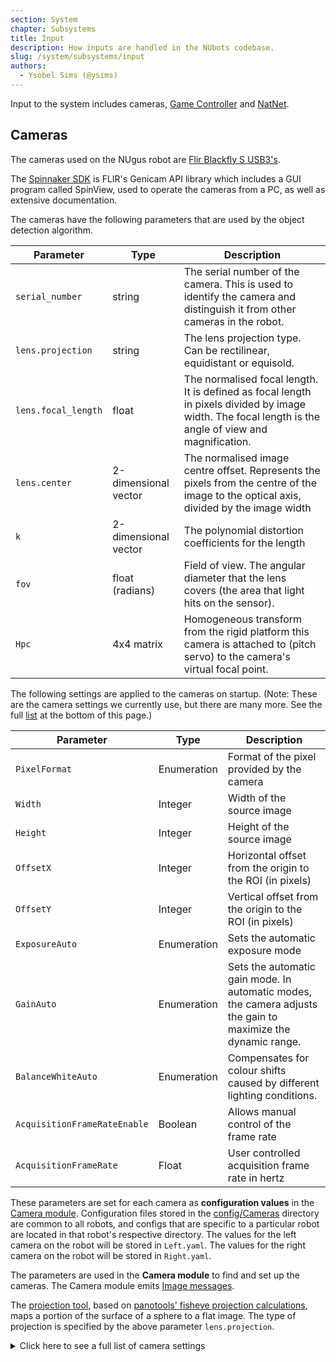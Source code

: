 ```yaml
---
section: System
chapter: Subsystems
title: Input
description: How inputs are handled in the NUbots codebase.
slug: /system/subsystems/input
authors:
  - Ysobel Sims (@ysims)
---
```


Input to the system includes cameras, [Game Controller](https://github.com/RoboCup-Humanoid-TC/GameController) and [NatNet](https://optitrack.com/products/natnet-sdk/).

## Cameras

The cameras used on the NUgus robot are [Flir Blackfly S USB3's](https://www.flir.com/support/products/blackfly-s-usb3/?vertical=machine+vision&segment=iis#Overview).

The [Spinnaker SDK](https://www.flir.com/support-center/iis/machine-vision/downloads/spinnaker-sdk-and-firmware-download/) is FLIR's Genicam API library which includes a GUI program called SpinView, used to operate the cameras from a PC, as well as extensive documentation.

The cameras have the following parameters that are used by the object detection algorithm.

| Parameter           | Type                 | Description                                                                                                                                           |
| ------------------- | -------------------- | ----------------------------------------------------------------------------------------------------------------------------------------------------- |
| `serial_number`     | string               | The serial number of the camera. This is used to identify the camera and distinguish it from other cameras in the robot.                              |
| `lens.projection`   | string               | The lens projection type. Can be rectilinear, equidistant or equisold.                                                                                |
| `lens.focal_length` | float                | The normalised focal length. It is defined as focal length in pixels divided by image width. The focal length is the angle of view and magnification. |
| `lens.center`       | 2-dimensional vector | The normalised image centre offset. Represents the pixels from the centre of the image to the optical axis, divided by the image width                |
| `k`                 | 2-dimensional vector | The polynomial distortion coefficients for the length                                                                                                 |
| `fov`               | float (radians)      | Field of view. The angular diameter that the lens covers (the area that light hits on the sensor).                                                    |
| `Hpc`               | 4x4 matrix           | Homogeneous transform from the rigid platform this camera is attached to (pitch servo) to the camera's virtual focal point.                           |

The following settings are applied to the cameras on startup. (Note: These are the camera settings we currently use, but there are many more. See the full <a href="#settings_list">list</a> at the bottom of this page.)

| Parameter           | Type                 | Description                                                                                                                                           |
| ------------------- | -------------------- | ----------------------------------------------------------------------------------------------------------------------------------------------------- |
| `PixelFormat`       | Enumeration          | Format of the pixel provided by the camera
| `Width`             | Integer              | Width of the source image
| `Height`            | Integer              | Height of the source image
| `OffsetX`           | Integer              | Horizontal offset from the origin to the ROI (in pixels)
| `OffsetY`           | Integer              | Vertical offset from the origin to the ROI (in pixels)
| `ExposureAuto`      | Enumeration          | Sets the automatic exposure mode
| `GainAuto`          | Enumeration          | Sets the automatic gain mode. In automatic modes, the camera adjusts the gain to maximize the dynamic range.
| `BalanceWhiteAuto`  | Enumeration          | Compensates for colour shifts caused by different lighting conditions.
| `AcquisitionFrameRateEnable`      | Boolean          | Allows manual control of the frame rate
| `AcquisitionFrameRate`      | Float          | User controlled acquisition frame rate in hertz

These parameters are set for each camera as **configuration values** in the [Camera module](https://github.com/NUbots/NUbots/tree/main/module/input/Camera/data/config). Configuration files stored in the [config/Cameras](https://github.com/NUbots/NUbots/tree/main/module/input/Camera/data/config/Cameras) directory are common to all robots, and configs that are specific to a particular robot are located in that robot's respective directory. The values for the left camera on the robot will be stored in `Left.yaml`. The values for the right camera on the robot will be stored in `Right.yaml`.

The parameters are used in the **Camera module** to find and set up the cameras. The Camera module emits [Image messages](https://github.com/NUbots/NUbots/tree/main/shared/message/input/Image.proto).

The [projection tool](https://github.com/NUbots/NUbots/tree/main/shared/utility/vision/projection.h), based on [panotools' fisheye projection calculations](https://wiki.panotools.org/Fisheye_Projection), maps a portion of the surface of a sphere to a flat image. The type of projection is specified by the above parameter `lens.projection`.

<details id="settings_list">

  <summary>Click here to see a full list of camera settings</summary>


  **This file is a print out directly from the cameras using the [arv-tool-0.8](https://github.com/AravisProject/aravis) command line utility.**

  ```json
Point Grey Research-1E100115138C-0115138C (USB3)
Category    : 'Root'
    Category    : 'AcquisitionControl'
        Enumeration  : [RW] 'AcquisitionMode'
            EnumEntry   : 'MultiFrame'
            EnumEntry   : 'SingleFrame'
            EnumEntry   : 'Continuous'
        Command      : [WO] 'AcquisitionStart'
        Command      : [WO] 'AcquisitionStop'
        Integer      : [RW] 'AcquisitionFrameCount'
        Integer      : [RW] 'AcquisitionBurstFrameCount'
        Enumeration  : [RW] 'ExposureMode'
            EnumEntry   : 'TriggerWidth'
            EnumEntry   : 'Timed'
        Float        : [RW] 'ExposureTime'
        Enumeration  : [RW] 'ExposureAuto'
            EnumEntry   : 'Continuous'
            EnumEntry   : 'Once'
            EnumEntry   : 'Off'
        Float        : [RW] 'AcquisitionFrameRate'
        Float        : [RO] 'AcquisitionResultingFrameRate'
        Boolean      : [RW] 'AcquisitionFrameRateEnable'
        Float        : [RW] 'AcquisitionLineRate'
        Enumeration  : [RW] 'TriggerSelector'
              * TriggerMode
              * TriggerSoftware
              * TriggerSource
              * TriggerActivation
              * TriggerOverlap
              * TriggerDelay
            EnumEntry   : 'FrameBurstStart'
            EnumEntry   : 'FrameStart'
            EnumEntry   : 'AcquisitionStart'
        Enumeration  : [RW] 'TriggerMode'
            EnumEntry   : 'On'
            EnumEntry   : 'Off'
        Command      : [WO] 'TriggerSoftware'
        Enumeration  : [RW] 'TriggerSource'
            EnumEntry   : 'LogicBlock1'
            EnumEntry   : 'LogicBlock0'
            EnumEntry   : 'Counter1End'
            EnumEntry   : 'Counter0End'
            EnumEntry   : 'Counter1Start'
            EnumEntry   : 'Counter0Start'
            EnumEntry   : 'UserOutput3'
            EnumEntry   : 'UserOutput2'
            EnumEntry   : 'UserOutput1'
            EnumEntry   : 'UserOutput0'
            EnumEntry   : 'Line3'
            EnumEntry   : 'Line2'
            EnumEntry   : 'Line0'
            EnumEntry   : 'Software'
        Enumeration : 'TriggerActivation' (Not available)
            EnumEntry   : 'AnyEdge'
            EnumEntry   : 'RisingEdge'
            EnumEntry   : 'FallingEdge'
            EnumEntry   : 'LevelHigh'
            EnumEntry   : 'LevelLow'
        Enumeration  : [RW] 'TriggerOverlap'
            EnumEntry   : 'ReadOut'
            EnumEntry   : 'Off'
        Float        : [RW] 'TriggerDelay'
        Enumeration  : [RW] 'SensorShutterMode'
            EnumEntry   : 'Global'
    Category    : 'AnalogControl'
        Enumeration  : [RW] 'GainSelector'
              * GainRaw
              * Gain
            EnumEntry   : 'All'
        Float        : [RW] 'Gain'
        Enumeration  : [RW] 'GainAuto'
            EnumEntry   : 'Continuous'
            EnumEntry   : 'Once'
            EnumEntry   : 'Off'
        Enumeration  : [RW] 'BlackLevelSelector'
              * BlackLevelRaw
              * BlackLevel
            EnumEntry   : 'Digital'
            EnumEntry   : 'Analog'
            EnumEntry   : 'All'
        Float        : [RW] 'BlackLevel'
        Enumeration  : [RW] 'BalanceRatioSelector'
              * BalanceRatio
            EnumEntry   : 'Blue'
            EnumEntry   : 'Red'
        Float        : [RW] 'BalanceRatio'
        Enumeration  : [RW] 'BalanceWhiteAuto'
            EnumEntry   : 'Continuous'
            EnumEntry   : 'Once'
            EnumEntry   : 'Off'
        Float        : [RW] 'Gamma'
        Boolean      : [RW] 'GammaEnable'
        Boolean     : 'SharpeningEnable' (Not available)
        Boolean     : 'SharpeningAuto' (Not available)
        Float       : 'Sharpening' (Not available)
        Float       : 'SharpeningThreshold' (Not available)
    Category    : 'ImageFormatControl'
        Integer      : [RO] 'SensorWidth'
        Integer      : [RO] 'SensorHeight'
        Integer      : [RO] 'WidthMax'
        Integer      : [RO] 'HeightMax'
        Integer      : [RW] 'Width'
        Integer      : [RW] 'Height'
        Integer      : [RW] 'OffsetX'
        Integer      : [RW] 'OffsetY'
        Enumeration  : [RW] 'PixelFormat'
            EnumEntry   : 'BGRa8'
            EnumEntry   : 'BGR8'
            EnumEntry   : 'YCbCr411_8'
            EnumEntry   : 'YCbCr422_8'
            EnumEntry   : 'YCbCr8'
            EnumEntry   : 'BayerBG12p' (Not available)
            EnumEntry   : 'BayerGB12p' (Not available)
            EnumEntry   : 'BayerRG12p'
            EnumEntry   : 'BayerGR12p' (Not available)
            EnumEntry   : 'Mono12p'
            EnumEntry   : 'YUV444Packed'
            EnumEntry   : 'YUV422Packed'
            EnumEntry   : 'YUV411Packed'
            EnumEntry   : 'BayerBG12Packed' (Not available)
            EnumEntry   : 'BayerGB12Packed' (Not available)
            EnumEntry   : 'BayerRG12Packed'
            EnumEntry   : 'BayerGR12Packed' (Not available)
            EnumEntry   : 'Mono12Packed'
            EnumEntry   : 'BayerBG16' (Not available)
            EnumEntry   : 'BayerGB16' (Not available)
            EnumEntry   : 'BayerRG16'
            EnumEntry   : 'BayerGR16' (Not available)
            EnumEntry   : 'BayerBG8' (Not available)
            EnumEntry   : 'BayerGB8' (Not available)
            EnumEntry   : 'BayerRG8'
            EnumEntry   : 'BayerGR8' (Not available)
            EnumEntry   : 'RGB8Packed'
            EnumEntry   : 'Mono16'
            EnumEntry   : 'Mono8'
        Enumeration  : [RO] 'PixelSize'
            EnumEntry   : 'Bpp96'
            EnumEntry   : 'Bpp64'
            EnumEntry   : 'Bpp48'
            EnumEntry   : 'Bpp36'
            EnumEntry   : 'Bpp32'
            EnumEntry   : 'Bpp30'
            EnumEntry   : 'Bpp24'
            EnumEntry   : 'Bpp20'
            EnumEntry   : 'Bpp16'
            EnumEntry   : 'Bpp14'
            EnumEntry   : 'Bpp12'
            EnumEntry   : 'Bpp10'
            EnumEntry   : 'Bpp8'
            EnumEntry   : 'Bpp4'
            EnumEntry   : 'Bpp2'
            EnumEntry   : 'Bpp1'
        Enumeration  : [RO] 'PixelColorFilter'
            EnumEntry   : 'BayerBG'
            EnumEntry   : 'BayerGR'
            EnumEntry   : 'BayerGB'
            EnumEntry   : 'BayerRG'
            EnumEntry   : 'None'
        Integer      : [RO] 'PixelDynamicRangeMin'
        Integer      : [RO] 'PixelDynamicRangeMax'
        Boolean      : [RW] 'IspEnable'
        Enumeration  : [RW] 'BinningSelector'
              * BinningHorizontalMode
              * BinningVerticalMode
              * BinningHorizontal
              * BinningVertical
            EnumEntry   : 'ISP'
            EnumEntry   : 'Sensor'
            EnumEntry   : 'All'
        Enumeration  : [RW] 'BinningHorizontalMode'
            EnumEntry   : 'Average'
            EnumEntry   : 'Sum'
        Enumeration  : [RW] 'BinningVerticalMode'
            EnumEntry   : 'Average'
            EnumEntry   : 'Sum'
        Integer      : [RW] 'BinningHorizontal'
        Integer      : [RW] 'BinningVertical'
        Enumeration  : [RW] 'DecimationSelector'
              * DecimationHorizontalMode
              * DecimationVerticalMode
              * DecimationHorizontal
              * DecimationVertical
            EnumEntry   : 'Sensor'
            EnumEntry   : 'All'
        Enumeration  : [RW] 'DecimationHorizontalMode'
            EnumEntry   : 'Discard'
        Enumeration  : [RW] 'DecimationVerticalMode'
            EnumEntry   : 'Discard'
        Integer      : [RW] 'DecimationHorizontal'
        Integer      : [RW] 'DecimationVertical'
        Boolean      : [RW] 'ReverseX'
        Boolean      : [RW] 'ReverseY'
        Enumeration  : [RW] 'TestPatternGeneratorSelector'
              * TestPattern
            EnumEntry   : 'PipelineStart'
            EnumEntry   : 'Sensor'
        Enumeration  : [RW] 'TestPattern'
            EnumEntry   : 'SensorTestPattern'
            EnumEntry   : 'Increment' (Not available)
            EnumEntry   : 'Off'
        Enumeration  : [RW] 'AdcBitDepth'
            EnumEntry   : 'Bit10'
    Category    : 'DeviceControl'
        Enumeration  : [RO] 'DeviceScanType'
            EnumEntry   : 'Areascan'
        StringReg    : [RO] 'DeviceVendorName'
        StringReg    : [RO] 'DeviceModelName'
        StringReg    : [RO] 'SensorDescription'
        StringReg    : [RO] 'DeviceManufacturerInfo'
        StringReg    : [RO] 'DeviceVersion'
        StringReg    : [RO] 'DeviceFirmwareVersion'
        StringReg    : [RO] 'DeviceSerialNumber'
        StringReg    : [RO] 'DeviceID'
        StringReg    : [RW] 'DeviceUserID'
        Enumeration  : [RO] 'DeviceTLType'
            EnumEntry   : 'Custom'
            EnumEntry   : 'USB3Vision'
            EnumEntry   : 'CoaXPress'
            EnumEntry   : 'CameraLinkHS'
            EnumEntry   : 'CameraLink'
            EnumEntry   : 'GigEVision'
        Integer      : [RO] 'DeviceGenCPVersionMajor'
        Integer      : [RO] 'DeviceGenCPVersionMinor'
        Integer      : [RO] 'DeviceMaxThroughput'
        Integer      : [RO] 'DeviceLinkSpeed'
        Integer      : [RW] 'DeviceLinkThroughputLimit'
        Float        : [RW] 'DeviceLinkBandwidthReserve'
        Integer      : [RO] 'DeviceLinkCurrentThroughput'
        Command      : [WO] 'DeviceReset'
        Enumeration  : [RW] 'DeviceIndicatorMode'
            EnumEntry   : 'ErrorStatus'
            EnumEntry   : 'Active'
            EnumEntry   : 'Inactive'
        Float        : [RO] 'DeviceTemperature'
        Integer      : [RO] 'Timestamp'
        Command      : [WO] 'TimestampLatch'
        Integer      : [RO] 'TimestampIncrement'
        Enumeration  : [RW] 'DevicePowerSupplySelector'
              * PowerSupplyVoltage
              * PowerSupplyCurrent
            EnumEntry   : 'External'
        Float        : [RO] 'PowerSupplyVoltage'
        Float        : [RO] 'PowerSupplyCurrent'
        Integer      : [RO] 'DeviceUptime'
        Integer      : [RO] 'LinkUptime'
        Integer      : [RO] 'EnumerationCount'
        Command      : [WO] 'FactoryReset'
        Integer      : [RO] 'MaxDeviceResetTime'
    Category    : 'TransportLayerControl'
        Integer      : [RO] 'PayloadSize'
        Integer      : [RW] 'TLParamsLocked'
        Category    : 'USB3Vision'
            Integer      : [RO] 'U3VMaxDeviceResponseTime'
            Integer      : [RW] 'U3VMessageChannelID'
            Integer      : [RW] 'U3VAccessPrivilege'
            Integer      : [RO] 'U3VVersionMajor'
            Integer      : [RO] 'U3VVersionMinor'
            Integer      : [RO] 'U3VCPCapability'
                  * U3VCPSIRMAvailable
                  * U3VCPEIRMAvailable
                  * U3VCPIIDC2Available
            Boolean      : [RO] 'U3VCPSIRMAvailable'
            Boolean      : [RO] 'U3VCPEIRMAvailable'
            Boolean      : [RO] 'U3VCPIIDC2Available'
            Integer      : [RO] 'U3VMaxCommandTransferLength'
            Integer      : [RO] 'U3VMaxAcknowledgeTransferLength'
            Integer      : [RO] 'U3VNumberOfStreamChannels'
            Enumeration  : [RO] 'U3VCurrentSpeed'
                EnumEntry   : 'SuperSpeed'
                EnumEntry   : 'HighSpeed'
                EnumEntry   : 'FullSpeed'
                EnumEntry   : 'LowSpeed'
        Integer      : [RO] 'LinkErrorCount'
        Integer      : [RO] 'LinkRecoveryCount'
    Category    : 'SequencerControl'
        Enumeration  : [RW] 'SequencerMode'
            EnumEntry   : 'On'
            EnumEntry   : 'Off'
        Enumeration  : [RW] 'SequencerConfigurationMode'
            EnumEntry   : 'On'
            EnumEntry   : 'Off'
        Enumeration  : [RO] 'SequencerConfigurationValid'
            EnumEntry   : 'Yes'
            EnumEntry   : 'No'
        Enumeration  : [RW] 'SequencerFeatureSelector'
              * SequencerFeatureEnable
            EnumEntry   : 'Height'
            EnumEntry   : 'Width'
            EnumEntry   : 'OffsetY'
            EnumEntry   : 'OffsetX'
            EnumEntry   : 'Gain'
            EnumEntry   : 'ExposureTime'
        Boolean      : [RW] 'SequencerFeatureEnable'
        Integer      : [RW] 'SequencerSetStart'
        Integer     : 'SequencerSetActive' (Not available)
        Integer      : [RW] 'SequencerSetSelector'
              * SequencerSetValid
              * SequencerSetSave
              * SequencerSetLoad
              * SequencerPathSelector
              * SequencerTriggerSource
              * SequencerTriggerActivation
              * SequencerSetNext
        Enumeration  : [RO] 'SequencerSetValid'
            EnumEntry   : 'Yes'
            EnumEntry   : 'No'
        Command      : [RW] 'SequencerSetSave'
        Command      : [RW] 'SequencerSetLoad'
        Integer      : [RW] 'SequencerPathSelector'
              * SequencerTriggerSource
              * SequencerTriggerActivation
              * SequencerSetNext
        Enumeration  : [RW] 'SequencerTriggerSource'
            EnumEntry   : 'FrameStart'
            EnumEntry   : 'Off'
        Enumeration : 'SequencerTriggerActivation' (Not available)
            EnumEntry   : 'LevelLow' (Not available)
            EnumEntry   : 'LevelHigh' (Not available)
            EnumEntry   : 'AnyEdge' (Not available)
            EnumEntry   : 'FallingEdge' (Not available)
            EnumEntry   : 'RisingEdge' (Not available)
        Integer     : 'SequencerSetNext' (Not available)
    Category    : 'ColorTransformationControl'
        Enumeration : 'ColorTransformationSelector' (Not available)
            EnumEntry   : 'RGBtoYUV' (Not available)
            EnumEntry   : 'RGBtoRGB' (Not available)
        Boolean     : 'ColorTransformationEnable' (Not available)
        Enumeration : 'ColorTransformationValueSelector' (Not available)
            EnumEntry   : 'Offset2' (Not available)
            EnumEntry   : 'Offset1' (Not available)
            EnumEntry   : 'Offset0' (Not available)
            EnumEntry   : 'Gain22'
            EnumEntry   : 'Gain21'
            EnumEntry   : 'Gain20'
            EnumEntry   : 'Gain12'
            EnumEntry   : 'Gain11'
            EnumEntry   : 'Gain10'
            EnumEntry   : 'Gain02'
            EnumEntry   : 'Gain01'
            EnumEntry   : 'Gain00'
        Float       : 'ColorTransformationValue' (Not available)
        Enumeration  : [RW] 'RgbTransformLightSource'
            EnumEntry   : 'Custom'
            EnumEntry   : 'Shade8000K'
            EnumEntry   : 'Cloudy6500K'
            EnumEntry   : 'Daylight5000K'
            EnumEntry   : 'CoolFluorescent4000K'
            EnumEntry   : 'WarmFluorescent3000K'
            EnumEntry   : 'Tungsten2800K'
            EnumEntry   : 'General'
        Boolean     : 'SaturationEnable' (Not available)
        Float       : 'Saturation' (Not available)
    Category    : 'AutoAlgorithmControl'
        Enumeration  : [RW] 'AutoAlgorithmSelector'
              * AasRoiEnable
              * AasRoiOffsetX
              * AasRoiOffsetY
              * AasRoiWidth
              * AasRoiHeight
            EnumEntry   : 'Ae'
            EnumEntry   : 'Awb'
        Boolean      : [RW] 'AasRoiEnable'
        Integer     : 'AasRoiOffsetX' (Not available)
        Integer     : 'AasRoiOffsetY' (Not available)
        Integer     : 'AasRoiWidth' (Not available)
        Integer     : 'AasRoiHeight' (Not available)
        Enumeration  : [RW] 'BalanceWhiteAutoProfile'
            EnumEntry   : 'Outdoor'
            EnumEntry   : 'Indoor'
        Float        : [RW] 'BalanceWhiteAutoLowerLimit'
        Float        : [RW] 'BalanceWhiteAutoUpperLimit'
        Float        : [RW] 'BalanceWhiteAutoDamping'
        Enumeration  : [RW] 'AutoExposureTargetGreyValueAuto'
            EnumEntry   : 'Continuous'
            EnumEntry   : 'Off'
        Float       : 'AutoExposureTargetGreyValue' (Not available)
        Enumeration  : [RW] 'AutoExposureLightingMode'
            EnumEntry   : 'Normal'
            EnumEntry   : 'Frontlight'
            EnumEntry   : 'Backlight'
        Enumeration  : [RW] 'AutoExposureMeteringMode'
            EnumEntry   : 'Partial'
            EnumEntry   : 'Spot'
            EnumEntry   : 'Average'
        Float        : [RW] 'AutoExposureExposureTimeLowerLimit'
        Float        : [RW] 'AutoExposureExposureTimeUpperLimit'
        Float        : [RW] 'AutoExposureGainLowerLimit'
        Float        : [RW] 'AutoExposureGainUpperLimit'
        Float        : [RW] 'AutoExposureGreyValueLowerLimit'
        Float        : [RW] 'AutoExposureGreyValueUpperLimit'
        Float        : [RW] 'AutoExposureEVCompensation'
        Float        : [RW] 'AutoExposureControlLoopDamping'
        Enumeration  : [RW] 'AutoExposureControlPriority'
            EnumEntry   : 'ExposureTime'
            EnumEntry   : 'Gain'
    Category    : 'FlatFieldCorrectionControl'
        Boolean      : [RW] 'FfcEnable'
        Enumeration  : [RW] 'FfcMode'
            EnumEntry   : 'Calibration'
            EnumEntry   : 'User'
            EnumEntry   : 'Factory'
        Category    : 'FfcUserTableControl'
            Integer     : 'FfcUserTableXCoordinate' (Not available)
            Float       : 'FfcUserGain' (Not available)
            Integer     : 'FfcUserOffset' (Not available)
            Command     : 'FfcUserTableReset' (Not available)
            Command     : 'FfcUserTableSave' (Not available)
            Register    : 'FfcUserGainAll' (Not available)
            Register    : 'FfcUserOffsetAll' (Not available)
    Category    : 'DefectivePixelCorrection'
        Boolean      : [RW] 'DefectCorrectStaticEnable'
        Enumeration  : [RW] 'DefectCorrectionMode'
            EnumEntry   : 'Highlight'
            EnumEntry   : 'Average'
        Integer      : [RW] 'DefectTablePixelCount'
        Integer      : [RW] 'DefectTableIndex'
              * DefectTableCoordinateX
              * DefectTableCoordinateY
        Integer      : [RW] 'DefectTableCoordinateX'
        Integer      : [RW] 'DefectTableCoordinateY'
        Command      : [RW] 'DefectTableApply'
        Command      : [WO] 'DefectTableSave'
        Command      : [RW] 'DefectTableFactoryRestore'
    Category    : 'UserSetControl'
        Enumeration  : [RW] 'UserSetSelector'
              * UserSetLoad
              * UserSetSave
            EnumEntry   : 'UserSet1'
            EnumEntry   : 'UserSet0'
            EnumEntry   : 'Default'
        Command      : [RW] 'UserSetLoad'
        Command      : [RW] 'UserSetSave'
        Enumeration  : [RW] 'UserSetDefault'
            EnumEntry   : 'UserSet1'
            EnumEntry   : 'UserSet0'
            EnumEntry   : 'Default'
        Enumeration  : [RW] 'UserSetFeatureSelector'
            EnumEntry   : 'Width'
            EnumEntry   : 'V3_3EnableLine3'
            EnumEntry   : 'V3_3EnableLine2'
            EnumEntry   : 'V3_3EnableLine1'
            EnumEntry   : 'V3_3EnableLine0'
            EnumEntry   : 'UserOutputValueAll'
            EnumEntry   : 'TriggerSourceFrameStart'
            EnumEntry   : 'TriggerSourceFrameBurstStart'
            EnumEntry   : 'TriggerSourceAcquisitionStart'
            EnumEntry   : 'TriggerOverlapFrameStart'
            EnumEntry   : 'TriggerOverlapFrameBurstStart'
            EnumEntry   : 'TriggerOverlapAcquisitionStart'
            EnumEntry   : 'TriggerModeFrameStart'
            EnumEntry   : 'TriggerModeFrameBurstStart'
            EnumEntry   : 'TriggerModeAcquisitionStart'
            EnumEntry   : 'TriggerDelayFrameStart'
            EnumEntry   : 'TriggerDelayFrameBurstStart'
            EnumEntry   : 'TriggerDelayAcquisitionStart'
            EnumEntry   : 'TriggerActivationFrameStart'
            EnumEntry   : 'TriggerActivationFrameBurstStart'
            EnumEntry   : 'TriggerActivationAcquisitionStart'
            EnumEntry   : 'TransferOperationMode'
            EnumEntry   : 'TransferControlMode'
            EnumEntry   : 'TransferBlockCount'
            EnumEntry   : 'TestPatternSensor'
            EnumEntry   : 'TestPatternPipelineStart'
            EnumEntry   : 'SharpeningThreshold'
            EnumEntry   : 'SharpeningEnable'
            EnumEntry   : 'SharpeningAuto'
            EnumEntry   : 'Sharpening'
            EnumEntry   : 'SensorShutterMode'
            EnumEntry   : 'SaturationEnable'
            EnumEntry   : 'Saturation'
            EnumEntry   : 'RgbTransformLightSource'
            EnumEntry   : 'ReverseY'
            EnumEntry   : 'ReverseX'
            EnumEntry   : 'PixelFormat'
            EnumEntry   : 'OffsetY'
            EnumEntry   : 'OffsetX'
            EnumEntry   : 'LogicBlockLUTOutputValueAllLogicBlock1Value'
            EnumEntry   : 'LogicBlockLUTOutputValueAllLogicBlock1Enable'
            EnumEntry   : 'LogicBlockLUTOutputValueAllLogicBlock0Value'
            EnumEntry   : 'LogicBlockLUTOutputValueAllLogicBlock0Enable'
            EnumEntry   : 'LogicBlockLUTInputSourceLogicBlock1Input3'
            EnumEntry   : 'LogicBlockLUTInputSourceLogicBlock1Input2'
            EnumEntry   : 'LogicBlockLUTInputSourceLogicBlock1Input1'
            EnumEntry   : 'LogicBlockLUTInputSourceLogicBlock1Input0'
            EnumEntry   : 'LogicBlockLUTInputSourceLogicBlock0Input3'
            EnumEntry   : 'LogicBlockLUTInputSourceLogicBlock0Input2'
            EnumEntry   : 'LogicBlockLUTInputSourceLogicBlock0Input1'
            EnumEntry   : 'LogicBlockLUTInputSourceLogicBlock0Input0'
            EnumEntry   : 'LogicBlockLUTInputActivationLogicBlock1Input3'
            EnumEntry   : 'LogicBlockLUTInputActivationLogicBlock1Input2'
            EnumEntry   : 'LogicBlockLUTInputActivationLogicBlock1Input1'
            EnumEntry   : 'LogicBlockLUTInputActivationLogicBlock1Input0'
            EnumEntry   : 'LogicBlockLUTInputActivationLogicBlock0Input3'
            EnumEntry   : 'LogicBlockLUTInputActivationLogicBlock0Input2'
            EnumEntry   : 'LogicBlockLUTInputActivationLogicBlock0Input1'
            EnumEntry   : 'LogicBlockLUTInputActivationLogicBlock0Input0'
            EnumEntry   : 'LineSourceLine3'
            EnumEntry   : 'LineSourceLine2'
            EnumEntry   : 'LineSourceLine1'
            EnumEntry   : 'LineSourceLine0'
            EnumEntry   : 'LineModeLine3'
            EnumEntry   : 'LineModeLine2'
            EnumEntry   : 'LineModeLine1'
            EnumEntry   : 'LineModeLine0'
            EnumEntry   : 'LineInverterLine3'
            EnumEntry   : 'LineInverterLine2'
            EnumEntry   : 'LineInverterLine1'
            EnumEntry   : 'LineInverterLine0'
            EnumEntry   : 'LineFilterWidthLine3Deglitch'
            EnumEntry   : 'LineFilterWidthLine3Debounce'
            EnumEntry   : 'LineFilterWidthLine2Deglitch'
            EnumEntry   : 'LineFilterWidthLine2Debounce'
            EnumEntry   : 'LineFilterWidthLine1Deglitch'
            EnumEntry   : 'LineFilterWidthLine1Debounce'
            EnumEntry   : 'LineFilterWidthLine0Deglitch'
            EnumEntry   : 'LineFilterWidthLine0Debounce'
            EnumEntry   : 'LUTEnable'
            EnumEntry   : 'IspEnable'
            EnumEntry   : 'Height'
            EnumEntry   : 'GammaEnable'
            EnumEntry   : 'Gamma'
            EnumEntry   : 'GainAuto'
            EnumEntry   : 'GainAll'
            EnumEntry   : 'FfcMode'
            EnumEntry   : 'FfcEnable'
            EnumEntry   : 'ExposureTime'
            EnumEntry   : 'ExposureMode'
            EnumEntry   : 'ExposureAuto'
            EnumEntry   : 'ExposureActiveMode'
            EnumEntry   : 'EventNotificationExposureEnd'
            EnumEntry   : 'EventNotificationError'
            EnumEntry   : 'EvCompensationRaw'
            EnumEntry   : 'DeviceLinkThroughputLimit'
            EnumEntry   : 'DeviceLinkBandwidthReserve'
            EnumEntry   : 'DeviceIndicatorMode'
            EnumEntry   : 'DefectCorrectionMode'
            EnumEntry   : 'DefectCorrectStaticEnable'
            EnumEntry   : 'DecimationVerticalAll'
            EnumEntry   : 'DecimationHorizontalAll'
            EnumEntry   : 'CounterTriggerSourceCounter1'
            EnumEntry   : 'CounterTriggerSourceCounter0'
            EnumEntry   : 'CounterTriggerActivationCounter1'
            EnumEntry   : 'CounterTriggerActivationCounter0'
            EnumEntry   : 'CounterResetSourceCounter1'
            EnumEntry   : 'CounterResetSourceCounter0'
            EnumEntry   : 'CounterResetActivationCounter1'
            EnumEntry   : 'CounterResetActivationCounter0'
            EnumEntry   : 'CounterEventSourceCounter1'
            EnumEntry   : 'CounterEventSourceCounter0'
            EnumEntry   : 'CounterEventActivationCounter1'
            EnumEntry   : 'CounterEventActivationCounter0'
            EnumEntry   : 'CounterDurationCounter1'
            EnumEntry   : 'CounterDurationCounter0'
            EnumEntry   : 'CounterDelayCounter1'
            EnumEntry   : 'CounterDelayCounter0'
            EnumEntry   : 'ColorTransformationEnable'
            EnumEntry   : 'ChunkModeActive'
            EnumEntry   : 'ChunkEnableAll'
            EnumEntry   : 'BlackLevelAll'
            EnumEntry   : 'BinningVerticalMode'
            EnumEntry   : 'BinningVerticalAll'
            EnumEntry   : 'BinningHorizontalMode'
            EnumEntry   : 'BinningHorizontalAll'
            EnumEntry   : 'BalanceWhiteAutoUpperLimit'
            EnumEntry   : 'BalanceWhiteAutoProfile'
            EnumEntry   : 'BalanceWhiteAutoLowerLimit'
            EnumEntry   : 'BalanceWhiteAutoDamping'
            EnumEntry   : 'BalanceWhiteAuto'
            EnumEntry   : 'BalanceRatioRed'
            EnumEntry   : 'BalanceRatioBlue'
            EnumEntry   : 'AutoExposureTargetGreyValueAuto'
            EnumEntry   : 'AutoExposureTargetGreyValue'
            EnumEntry   : 'AutoExposureMeteringMode'
            EnumEntry   : 'AutoExposureLightingMode'
            EnumEntry   : 'AutoExposureGreyValueUpperLimit'
            EnumEntry   : 'AutoExposureGreyValueLowerLimit'
            EnumEntry   : 'AutoExposureGainUpperLimit'
            EnumEntry   : 'AutoExposureGainLowerLimit'
            EnumEntry   : 'AutoExposureExposureTimeUpperLimit'
            EnumEntry   : 'AutoExposureExposureTimeLowerLimit'
            EnumEntry   : 'AutoExposureEVCompensation'
            EnumEntry   : 'AutoExposureControlPriority'
            EnumEntry   : 'AutoExposureControlLoopDamping'
            EnumEntry   : 'AdcBitDepth'
            EnumEntry   : 'AcquisitionMode'
            EnumEntry   : 'AcquisitionLineRate'
            EnumEntry   : 'AcquisitionFrameRateEnable'
            EnumEntry   : 'AcquisitionFrameRate'
            EnumEntry   : 'AcquisitionFrameCount'
            EnumEntry   : 'AcquisitionBurstFrameCount'
            EnumEntry   : 'AasRoiWidthAwb'
            EnumEntry   : 'AasRoiWidthAe'
            EnumEntry   : 'AasRoiOffsetYAwb'
            EnumEntry   : 'AasRoiOffsetYAe'
            EnumEntry   : 'AasRoiOffsetXAwb'
            EnumEntry   : 'AasRoiOffsetXAe'
            EnumEntry   : 'AasRoiHeightAwb'
            EnumEntry   : 'AasRoiHeightAe'
            EnumEntry   : 'AasRoiEnableAwb'
            EnumEntry   : 'AasRoiEnableAe'
        Boolean      : [RO] 'UserSetFeatureEnable'
    Category    : 'ChunkDataControl'
        Boolean      : [RW] 'ChunkModeActive'
        Enumeration  : [RW] 'ChunkSelector'
              * ChunkEnable
            EnumEntry   : 'SequencerSetActive'
            EnumEntry   : 'Timestamp'
            EnumEntry   : 'PixelFormat'
            EnumEntry   : 'BlackLevel'
            EnumEntry   : 'Gain'
            EnumEntry   : 'ExposureTime'
            EnumEntry   : 'Height'
            EnumEntry   : 'Width'
            EnumEntry   : 'OffsetY'
            EnumEntry   : 'OffsetX'
            EnumEntry   : 'FrameID'
            EnumEntry   : 'CRC'
            EnumEntry   : 'Image'
        Boolean      : [RW] 'ChunkEnable'
        Integer      : [RO] 'ChunkImage'
        Integer      : [RO] 'ChunkCRC'
        Integer      : [RO] 'ChunkFrameID'
        Integer      : [RO] 'ChunkOffsetX'
        Integer      : [RO] 'ChunkOffsetY'
        Integer      : [RO] 'ChunkWidth'
        Integer      : [RO] 'ChunkHeight'
        Enumeration  : [RO] 'ChunkPixelFormat'
            EnumEntry   : 'YCbCr601_422_8_CbYCrY'
            EnumEntry   : 'BayerBG8'
            EnumEntry   : 'BayerGB8'
            EnumEntry   : 'BayerRG8'
            EnumEntry   : 'BayerGR8'
            EnumEntry   : 'YUV422Packed'
            EnumEntry   : 'RGB8Packed'
            EnumEntry   : 'Mono16'
            EnumEntry   : 'Mono12Packed'
            EnumEntry   : 'Mono8'
        Float        : [RO] 'ChunkExposureTime'
        Enumeration  : [RW] 'ChunkGainSelector'
              * ChunkGain
            EnumEntry   : 'Blue'
            EnumEntry   : 'Green'
            EnumEntry   : 'Red'
            EnumEntry   : 'All'
        Float        : [RO] 'ChunkGain'
        Enumeration  : [RW] 'ChunkBlackLevelSelector'
              * ChunkBlackLevel
            EnumEntry   : 'All'
        Float        : [RO] 'ChunkBlackLevel'
        Integer      : [RO] 'ChunkTimestamp'
        Integer      : [RO] 'ChunkSequencerSetActive'
    Category    : 'LUTControl'
        Enumeration  : [RW] 'LUTSelector'
              * LUTEnable
              * LUTIndex
              * LUTValue
              * LUTValueAll
            EnumEntry   : 'LUT1'
        Boolean      : [RW] 'LUTEnable'
        Integer      : [RW] 'LUTIndex'
              * LUTValue
        Integer      : [RW] 'LUTValue'
        Register     : [RW] 'LUTValueAll'
    Category    : 'EventControl'
        Enumeration  : [RW] 'EventSelector'
              * EventNotification
            EnumEntry   : 'ExposureEnd'
            EnumEntry   : 'Error'
        Enumeration  : [RW] 'EventNotification'
            EnumEntry   : 'Off'
            EnumEntry   : 'On'
        Category    : 'EventExposureEndData'
            Integer      : [RO] 'EventExposureEnd'
            Integer      : [RO] 'EventExposureEndTimestamp'
            Integer      : [RO] 'EventExposureEndFrameID'
        Category    : 'EventErrorData'
            Integer      : [RO] 'EventError'
            Integer      : [RO] 'EventErrorTimestamp'
            Integer      : [RO] 'EventErrorFrameID'
            Integer      : [RO] 'EventErrorCode'
        Category    : 'EventTestData'
            Integer      : [RO] 'EventTest'
            Integer      : [RO] 'EventTestTimestamp'
    Category    : 'CounterAndTimerControl'
        Enumeration  : [RW] 'CounterSelector'
              * CounterEventSource
              * CounterEventActivation
              * CounterDuration
              * CounterDelay
              * CounterValue
              * CounterTriggerSource
              * CounterTriggerActivation
              * CounterResetSource
              * CounterResetActivation
              * CounterValueAtReset
              * CounterStatus
            EnumEntry   : 'Counter1'
            EnumEntry   : 'Counter0'
        Enumeration  : [RW] 'CounterEventSource'
            EnumEntry   : 'FrameTriggerWait'
            EnumEntry   : 'ExposureEnd'
            EnumEntry   : 'ExposureStart'
            EnumEntry   : 'LogicBlock1'
            EnumEntry   : 'LogicBlock0'
            EnumEntry   : 'Counter1End'
            EnumEntry   : 'Counter0End'
            EnumEntry   : 'Counter1Start'
            EnumEntry   : 'Counter0Start'
            EnumEntry   : 'UserOutput3'
            EnumEntry   : 'UserOutput2'
            EnumEntry   : 'UserOutput1'
            EnumEntry   : 'UserOutput0'
            EnumEntry   : 'Line3'
            EnumEntry   : 'Line2'
            EnumEntry   : 'Line0'
            EnumEntry   : 'MHzTick'
            EnumEntry   : 'Off'
        Enumeration : 'CounterEventActivation' (Not available)
            EnumEntry   : 'AnyEdge'
            EnumEntry   : 'RisingEdge'
            EnumEntry   : 'FallingEdge'
            EnumEntry   : 'LevelHigh'
            EnumEntry   : 'LevelLow'
        Integer      : [RW] 'CounterDuration'
        Integer      : [RO] 'CounterValue'
        Integer     : 'CounterValueAtReset' (Not available)
        Enumeration  : [RW] 'CounterTriggerSource'
            EnumEntry   : 'FrameTriggerWait'
            EnumEntry   : 'ExposureEnd'
            EnumEntry   : 'ExposureStart'
            EnumEntry   : 'LogicBlock1'
            EnumEntry   : 'LogicBlock0'
            EnumEntry   : 'Counter1End'
            EnumEntry   : 'Counter0End'
            EnumEntry   : 'Counter1Start'
            EnumEntry   : 'Counter0Start'
            EnumEntry   : 'UserOutput3'
            EnumEntry   : 'UserOutput2'
            EnumEntry   : 'UserOutput1'
            EnumEntry   : 'UserOutput0'
            EnumEntry   : 'Line3'
            EnumEntry   : 'Line2'
            EnumEntry   : 'Line0'
            EnumEntry   : 'Off'
        Enumeration  : [RW] 'CounterTriggerActivation'
            EnumEntry   : 'AnyEdge'
            EnumEntry   : 'RisingEdge'
            EnumEntry   : 'FallingEdge'
            EnumEntry   : 'LevelHigh'
            EnumEntry   : 'LevelLow'
        Enumeration : 'CounterResetSource' (Not available)
            EnumEntry   : 'FrameTriggerWait'
            EnumEntry   : 'ExposureEnd'
            EnumEntry   : 'ExposureStart'
            EnumEntry   : 'LogicBlock1'
            EnumEntry   : 'LogicBlock0'
            EnumEntry   : 'Counter1End'
            EnumEntry   : 'Counter0End'
            EnumEntry   : 'Counter1Start'
            EnumEntry   : 'Counter0Start'
            EnumEntry   : 'UserOutput3'
            EnumEntry   : 'UserOutput2'
            EnumEntry   : 'UserOutput1'
            EnumEntry   : 'UserOutput0'
            EnumEntry   : 'Line3'
            EnumEntry   : 'Line2'
            EnumEntry   : 'Line0'
            EnumEntry   : 'Off'
        Enumeration : 'CounterResetActivation' (Not available)
            EnumEntry   : 'AnyEdge'
            EnumEntry   : 'RisingEdge'
            EnumEntry   : 'FallingEdge'
            EnumEntry   : 'LevelHigh'
            EnumEntry   : 'LevelLow'
        Enumeration  : [RO] 'CounterStatus'
            EnumEntry   : 'CounterOverflow'
            EnumEntry   : 'CounterCompleted'
            EnumEntry   : 'CounterActive'
            EnumEntry   : 'CounterTriggerWait'
            EnumEntry   : 'CounterIdle'https://github.com/AravisProject/aravis
    Category    : 'TestControl'
        Integer      : [RW] 'TestPendingAck'
        Command      : [WO] 'TestEventGenerate'
        Integer      : [RW] 'Test0001'
        Integer      : [RO] 'GuiXmlManifestAddress'
        Command      : [WO] 'TriggerEventTest'
    Category    : 'LogicBlockControl'
        Enumeration  : [RW] 'LogicBlockSelector'
              * LogicBlockLUTSelector
            EnumEntry   : 'LogicBlock1'
            EnumEntry   : 'LogicBlock0'
        Enumeration  : [RW] 'LogicBlockLUTSelector'
              * LogicBlockLUTOutputValueAll
              * LogicBlockLUTInputSelector
              * LogicBlockLUTRowIndex
            EnumEntry   : 'Enable'
            EnumEntry   : 'Value'
        Enumeration  : [RW] 'LogicBlockLUTInputSelector'
              * LogicBlockLUTInputSource
              * LogicBlockLUTInputActivation
            EnumEntry   : 'Input2'
            EnumEntry   : 'Input1'
            EnumEntry   : 'Input0'
        Enumeration  : [RW] 'LogicBlockLUTInputSource'
            EnumEntry   : 'AcquisitionActive'
            EnumEntry   : 'FrameTriggerWait'
            EnumEntry   : 'ExposureEnd'
            EnumEntry   : 'ExposureStart'
            EnumEntry   : 'LogicBlock1'
            EnumEntry   : 'LogicBlock0'
            EnumEntry   : 'Counter1End'
            EnumEntry   : 'Counter0End'
            EnumEntry   : 'Counter1Start'
            EnumEntry   : 'Counter0Start'
            EnumEntry   : 'UserOutput3'
            EnumEntry   : 'UserOutput2'
            EnumEntry   : 'UserOutput1'
            EnumEntry   : 'UserOutput0'
            EnumEntry   : 'Line3'
            EnumEntry   : 'Line2'
            EnumEntry   : 'Line0'
            EnumEntry   : 'Zero'
        Enumeration  : [RW] 'LogicBlockLUTInputActivation'
            EnumEntry   : 'AnyEdge'
            EnumEntry   : 'RisingEdge'
            EnumEntry   : 'FallingEdge'
            EnumEntry   : 'LevelHigh'
            EnumEntry   : 'LevelLow'
        Integer      : [RW] 'LogicBlockLUTOutputValueAll'
        Integer      : [RW] 'LogicBlockLUTRowIndex'
              * LogicBlockLUTOutputValue
        Boolean      : [RW] 'LogicBlockLUTOutputValue'
    Category    : 'DigitalIOControl'
        Enumeration  : [RW] 'LineSelector'
              * LineMode
              * V3_3Enable
              * LineInverter
              * LineStatus
              * LineInputFilterSelector
              * LineSource
              * LineFormat
            EnumEntry   : 'Line3'
            EnumEntry   : 'Line2'
            EnumEntry   : 'Line1'
            EnumEntry   : 'Line0'
        Enumeration  : [RW] 'LineMode'
            EnumEntry   : 'Input'
        Boolean     : 'V3_3Enable' (Not available)
        Boolean      : [RW] 'LineInverter'
        Boolean      : [RO] 'LineStatus'
        Integer      : [RO] 'LineStatusAll'
        Enumeration  : [RW] 'LineInputFilterSelector'
              * LineFilterWidth
            EnumEntry   : 'Debounce'
            EnumEntry   : 'Deglitch'
        Float        : [RW] 'LineFilterWidth'
        Enumeration  : [RW] 'LineSource'
            EnumEntry   : 'Off'
        Enumeration  : [RO] 'LineFormat'
            EnumEntry   : 'OpenDrain' (Not available)
            EnumEntry   : 'OptoCoupled'
            EnumEntry   : 'TriState' (Not available)
            EnumEntry   : 'NoConnect' (Not available)
        Enumeration  : [RW] 'UserOutputSelector'
              * UserOutputValue
            EnumEntry   : 'UserOutput3'
            EnumEntry   : 'UserOutput2'
            EnumEntry   : 'UserOutput1'
            EnumEntry   : 'UserOutput0'
        Boolean      : [RW] 'UserOutputValue'
        Integer      : [RW] 'UserOutputValueAll'
    Category    : 'FileAccessControl'
        Enumeration  : [RW] 'FileSelector'
              * FileOperationSelector_Val
              * FileOpenMode_Val
              * FileSize_Val
            EnumEntry   : 'UserFile1'
            EnumEntry   : 'UserSet1'
            EnumEntry   : 'UserSet0'
            EnumEntry   : 'UserSetDefault'
        Enumeration  : [RW] 'FileOperationSelector'
              * FileOperationExecute_Val
              * FileAccessOffset_Val
              * FileAccessLength_Val
              * FileOperationStatus_Val
              * FileOperationResult_Val
            EnumEntry   : 'Delete'
            EnumEntry   : 'Write'
            EnumEntry   : 'Read'
            EnumEntry   : 'Close'
            EnumEntry   : 'Open'
        Command      : [WO] 'FileOperationExecute'
        Enumeration  : [RW] 'FileOpenMode'
            EnumEntry   : 'ReadWrite'
            EnumEntry   : 'Write'
            EnumEntry   : 'Read'
        Register     : [RW] 'FileAccessBuffer'
        Integer      : [RW] 'FileAccessOffset'
        Integer      : [RW] 'FileAccessLength'
        Enumeration  : [RO] 'FileOperationStatus'
            EnumEntry   : 'Failure'
            EnumEntry   : 'Success'
        Integer      : [RO] 'FileOperationResult'
        Integer      : [RO] 'FileSize'
    Category    : 'TransferControl'
        Enumeration  : [RW] 'TransferControlMode'
            EnumEntry   : 'UserControlled'
            EnumEntry   : 'Automatic'
            EnumEntry   : 'Basic'
        Enumeration : 'TransferOperationMode' (Not available)
            EnumEntry   : 'MultiBlock' (Not available)
            EnumEntry   : 'Continuous'
        Integer     : 'TransferBlockCount' (Not available)
        Integer      : [RO] 'TransferQueueMaxBlockCount'
        Integer      : [RO] 'TransferQueueCurrentBlockCount'
        Integer      : [RO] 'TransferQueueOverflowCount'
        Enumeration : 'TransferQueueMode' (Not available)
            EnumEntry   : 'FirstInFirstOut'
        Command     : 'TransferStart' (Not available)
        Command     : 'TransferStop' (Not available)

  ```


</details>



